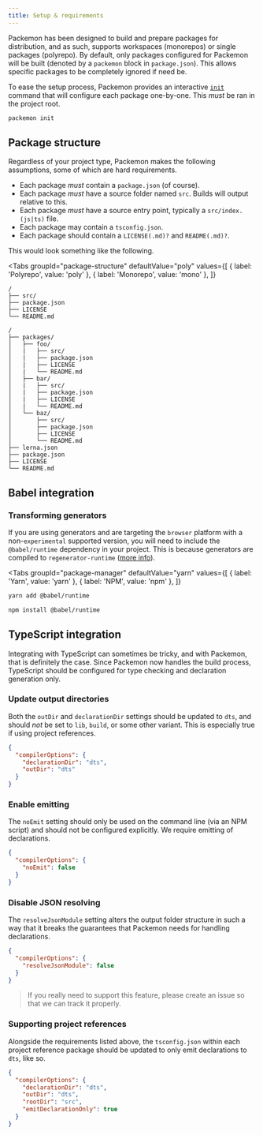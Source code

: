 ```yaml
---
title: Setup & requirements
---
```



Packemon has been designed to build and prepare packages for distribution, and as such, supports
workspaces (monorepos) or single packages (polyrepo). By default, only packages configured for
Packemon will be built (denoted by a `packemon` block in `package.json`). This allows specific
packages to be completely ignored if need be.

To ease the setup process, Packemon provides an interactive [`init`](./init.md) command that will
configure each package one-by-one. This _must_ be ran in the project root.

```bash
packemon init
```

## Package structure

Regardless of your project type, Packemon makes the following assumptions, some of which are hard
requirements.

- Each package _must_ contain a `package.json` (of course).
- Each package _must_ have a source folder named `src`. Builds will output relative to this.
- Each package _must_ have a source entry point, typically a `src/index.(js|ts)` file.
- Each package may contain a `tsconfig.json`.
- Each package should contain a `LICENSE(.md)?` and `README(.md)?`.

This would look something like the following.

<Tabs
  groupId="package-structure"
  defaultValue="poly"
  values={[
    { label: 'Polyrepo', value: 'poly' },
    { label: 'Monorepo', value: 'mono' },
  ]}
>
  <TabItem value="poly">

```
/
├── src/
├── package.json
├── LICENSE
└── README.md
```

  </TabItem>
  <TabItem value="mono">

```
/
├── packages/
│   ├── foo/
│   |   ├── src/
│   |   ├── package.json
│   |   ├── LICENSE
│   |   └── README.md
│   ├── bar/
│   |   ├── src/
│   |   ├── package.json
│   |   ├── LICENSE
│   |   └── README.md
│   └── baz/
│       ├── src/
│       ├── package.json
│       ├── LICENSE
│       └── README.md
├── lerna.json
├── package.json
├── LICENSE
└── README.md
```

  </TabItem>
</Tabs>

## Babel integration

### Transforming generators

If you are using generators and are targeting the `browser` platform with a non-`experimental`
supported version, you will need to include the `@babel/runtime` dependency in your project. This is
because generators are compiled to `regenerator-runtime`
([more info](https://babeljs.io/docs/en/babel-plugin-transform-runtime#regenerator-aliasing)).

<Tabs
  groupId="package-manager"
  defaultValue="yarn"
  values={[
    { label: 'Yarn', value: 'yarn' },
    { label: 'NPM', value: 'npm' },
  ]}
>
  <TabItem value="yarn">

```bash
yarn add @babel/runtime
```

  </TabItem>
  <TabItem value="npm">

```bash
npm install @babel/runtime
```

  </TabItem>
</Tabs>

## TypeScript integration

Integrating with TypeScript can sometimes be tricky, and with Packemon, that is definitely the case.
Since Packemon now handles the build process, TypeScript should be configured for type checking and
declaration generation only.

### Update output directories

Both the `outDir` and `declarationDir` settings should be updated to `dts`, and should _not_ be set
to `lib`, `build`, or some other variant. This is especially true if using project references.

```json title="tsconfig.json"
{
  "compilerOptions": {
    "declarationDir": "dts",
    "outDir": "dts"
  }
}
```

### Enable emitting

The `noEmit` setting should only be used on the command line (via an NPM script) and should not be
configured explicitly. We require emitting of declarations.

```json title="tsconfig.json"
{
  "compilerOptions": {
    "noEmit": false
  }
}
```

### Disable JSON resolving

The `resolveJsonModule` setting alters the output folder structure in such a way that it breaks the
guarantees that Packemon needs for handling declarations.

```json title="tsconfig.json"
{
  "compilerOptions": {
    "resolveJsonModule": false
  }
}
```

> If you really need to support this feature, please create an issue so that we can track it
> properly.

### Supporting project references

Alongside the requirements listed above, the `tsconfig.json` within each project reference package
should be updated to only emit declarations to `dts`, like so.

```json title="tsconfig.json"
{
  "compilerOptions": {
    "declarationDir": "dts",
    "outDir": "dts",
    "rootDir": "src",
    "emitDeclarationOnly": true
  }
}
```
